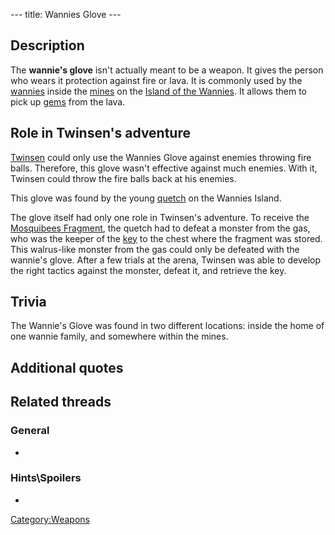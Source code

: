 ---
title: Wannies Glove
---

{{Weapon|
Name=Wannie's glove|
Image=Glove.gif|
Enemy=Fire balls|
Rate=Fast|
Damage=None|
Range=Melee}}

{{Quote|
Quote=With this Wannie's glove, you can now touch the fire. This will allow you to throw back the fireballs that the monsters from the gas hurl at you.|
Character=Official description}}

==Description==
The '''wannie's glove''' isn't actually meant to be a weapon. It gives the person who wears it protection against fire or lava. It is commonly used by the [[wannies]] inside the [[mines]] on the [[Island of the Wannies]]. It allows them to pick up [[gems]] from the lava.

==Role in Twinsen's adventure==
[[Twinsen]] could only use the Wannies Glove against enemies throwing fire balls. Therefore, this glove wasn't effective against much enemies. With it, Twinsen could throw the fire balls back at his enemies.

This glove was found by the young [[quetch]] on the Wannies Island.

The glove itself had only one role in Twinsen's adventure. To receive the [[Mosquibees Fragment]], the quetch had to defeat a monster from the gas, who was the keeper of the [[key]] to the chest where the fragment was stored. This walrus-like monster from the gas could only be defeated with the wannie's glove. After a few trials at the arena, Twinsen was able to develop the right tactics against the monster, defeat it, and retrieve the key.

== Trivia ==
The Wannie's Glove was found in two different locations: inside the home of one wannie family, and somewhere within the mines.

==Additional quotes==
{{Quote|
Quote=You just found a Wannie's Glove. Use it to repel the fireballs your enemies throw at you.|
Character=When Twinsen found the glove}}
{{Quote|
Quote=Hmmf! Lost my glove somewhere in the mine. Now I can't reach into the lava to grab up the gems.|
Character=A miner}}
{{Quote|
Quote=I'm in a bind, I've lost my glove somewhere in the mine. With it, I can catch the pieces of lava and the balls of fire, I can even pitch them back. Everybody has one, to extract gems.|
Character=A miner}}

==Related threads==
===General===
* {{thread|id=6481|title=Wannie Glove...}}

===Hints\Spoilers===
* {{thread|id=9292|title=Wannie's glove}}

[[Category:Weapons]]
